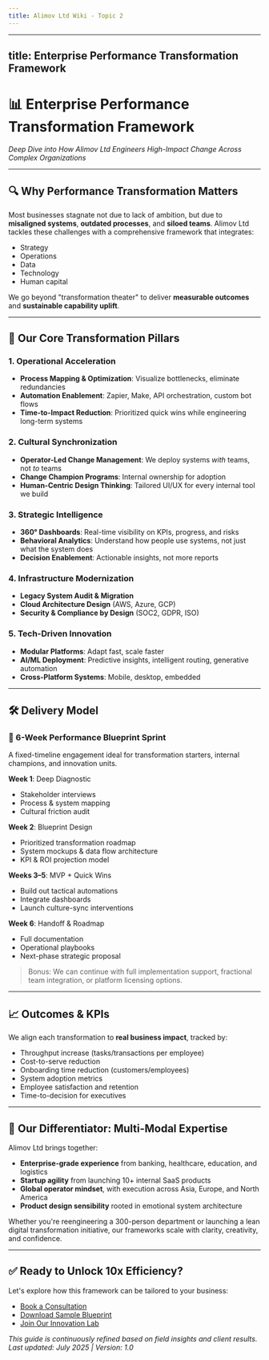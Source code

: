 ```yaml
---
title: Alimov Ltd Wiki - Topic 2
---
```


---

## title: Enterprise Performance Transformation Framework

# 📊 Enterprise Performance Transformation Framework

*Deep Dive into How Alimov Ltd Engineers High-Impact Change Across Complex Organizations*

---

## 🔍 Why Performance Transformation Matters

Most businesses stagnate not due to lack of ambition, but due to **misaligned systems**, **outdated processes**, and **siloed teams**. Alimov Ltd tackles these challenges with a comprehensive framework that integrates:

* Strategy
* Operations
* Data
* Technology
* Human capital

We go beyond "transformation theater" to deliver **measurable outcomes** and **sustainable capability uplift**.

---

## 🚀 Our Core Transformation Pillars

### 1. Operational Acceleration

* **Process Mapping & Optimization**: Visualize bottlenecks, eliminate redundancies
* **Automation Enablement**: Zapier, Make, API orchestration, custom bot flows
* **Time-to-Impact Reduction**: Prioritized quick wins while engineering long-term systems

### 2. Cultural Synchronization

* **Operator-Led Change Management**: We deploy systems *with* teams, not *to* teams
* **Change Champion Programs**: Internal ownership for adoption
* **Human-Centric Design Thinking**: Tailored UI/UX for every internal tool we build

### 3. Strategic Intelligence

* **360° Dashboards**: Real-time visibility on KPIs, progress, and risks
* **Behavioral Analytics**: Understand how people use systems, not just what the system does
* **Decision Enablement**: Actionable insights, not more reports

### 4. Infrastructure Modernization

* **Legacy System Audit & Migration**
* **Cloud Architecture Design** (AWS, Azure, GCP)
* **Security & Compliance by Design** (SOC2, GDPR, ISO)

### 5. Tech-Driven Innovation

* **Modular Platforms**: Adapt fast, scale faster
* **AI/ML Deployment**: Predictive insights, intelligent routing, generative automation
* **Cross-Platform Systems**: Mobile, desktop, embedded

---

## 🛠️ Delivery Model

### 🔁 6-Week Performance Blueprint Sprint

A fixed-timeline engagement ideal for transformation starters, internal champions, and innovation units.

**Week 1**: Deep Diagnostic

* Stakeholder interviews
* Process & system mapping
* Cultural friction audit

**Week 2**: Blueprint Design

* Prioritized transformation roadmap
* System mockups & data flow architecture
* KPI & ROI projection model

**Weeks 3–5**: MVP + Quick Wins

* Build out tactical automations
* Integrate dashboards
* Launch culture-sync interventions

**Week 6**: Handoff & Roadmap

* Full documentation
* Operational playbooks
* Next-phase strategic proposal

> Bonus: We can continue with full implementation support, fractional team integration, or platform licensing options.

---

## 📈 Outcomes & KPIs

We align each transformation to **real business impact**, tracked by:

* Throughput increase (tasks/transactions per employee)
* Cost-to-serve reduction
* Onboarding time reduction (customers/employees)
* System adoption metrics
* Employee satisfaction and retention
* Time-to-decision for executives

---

## 🧠 Our Differentiator: Multi-Modal Expertise

Alimov Ltd brings together:

* **Enterprise-grade experience** from banking, healthcare, education, and logistics
* **Startup agility** from launching 10+ internal SaaS products
* **Global operator mindset**, with execution across Asia, Europe, and North America
* **Product design sensibility** rooted in emotional system architecture

Whether you're reengineering a 300-person department or launching a lean digital transformation initiative, our frameworks scale with clarity, creativity, and confidence.

---

## ✅ Ready to Unlock 10x Efficiency?

Let's explore how this framework can be tailored to your business:

* [Book a Consultation](https://firuz-alimov.com/schedule)
* [Download Sample Blueprint](https://firuz-alimov.com/blueprint.pdf)
* [Join Our Innovation Lab](https://firuz-alimov.com/lab)

*This guide is continuously refined based on field insights and client results. Last updated: July 2025 | Version: 1.0*
